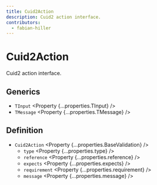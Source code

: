 ```yaml
---
title: Cuid2Action
description: Cuid2 action interface.
contributors:
  - fabian-hiller
---
```



# Cuid2Action

Cuid2 action interface.

## Generics

- `TInput` <Property {...properties.TInput} />
- `TMessage` <Property {...properties.TMessage} />

## Definition

- `Cuid2Action` <Property {...properties.BaseValidation} />
  - `type` <Property {...properties.type} />
  - `reference` <Property {...properties.reference} />
  - `expects` <Property {...properties.expects} />
  - `requirement` <Property {...properties.requirement} />
  - `message` <Property {...properties.message} />
